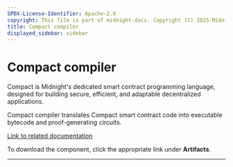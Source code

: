 ```yaml
---
SPDX-License-Identifier: Apache-2.0
copyright: This file is part of midnight-docs. Copyright (C) 2025 Midnight Foundation. Licensed under the Apache License, Version 2.0 (the "License"); You may not use this file except in compliance with the License. You may obtain a copy of the License at http://www.apache.org/licenses/LICENSE-2.0 Unless required by applicable law or agreed to in writing, software distributed under the License is distributed on an "AS IS" BASIS, WITHOUT WARRANTIES OR CONDITIONS OF ANY KIND, either express or implied. See the License for the specific language governing permissions and limitations under the License.
title: Compact compiler
displayed_sidebar: sidebar
---
```


# Compact compiler

Compact is Midnight's dedicated smart contract programming language, designed for building secure, efficient, and adaptable decentralized applications.

Compact compiler translates Compact smart contract code into executable bytecode and proof-generating circuits.

[Link to related documentation](../../develop/reference/compact/)

To download the component, click the appropriate link under **Artifacts**.

---




<DynamicList />
